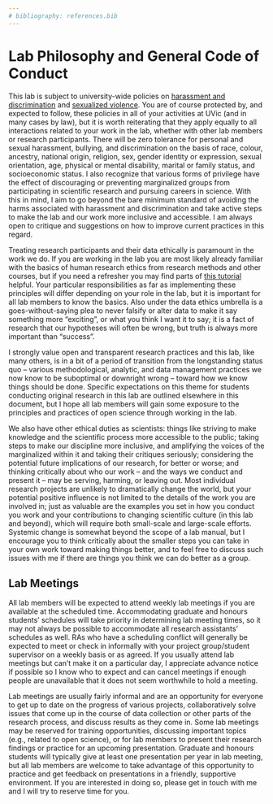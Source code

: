 ```yaml
---
# bibliography: references.bib
---
```


# Lab Philosophy and General Code of Conduct

This lab is subject to university-wide policies on [harassment and discrimination](https://www.uvic.ca/equity/discrimination-harassment/index.php) and [sexualized violence](https://www.uvic.ca/equity/sexualized-violence/policy-procedures/index.php). You are of course protected by, and expected to follow, these policies in all of your activities at UVic (and in many cases by law), but it is worth reiterating that they apply equally to all interactions related to your work in the lab, whether with other lab members or research participants. There will be zero tolerance for personal and sexual harassment, bullying, and discrimination on the basis of race, colour, ancestry, national origin, religion, sex, gender identity or expression, sexual orientation, age, physical or mental disability, marital or family status, and socioeconomic status. I also recognize that various forms of privilege have the effect of discouraging or preventing marginalized groups from participating in scientific research and pursuing careers in science. With this in mind, I aim to go beyond the bare minimum standard of avoiding the harms associated with harassment and discrimination and take active steps to make the lab and our work more inclusive and accessible. I am always open to critique and suggestions on how to improve current practices in this regard.

Treating research participants and their data ethically is paramount in the work we do. If you are working in the lab you are most likely already familiar with the basics of human research ethics from research methods and other courses, but if you need a refresher you may find parts of [this tutorial](http://www.pre.ethics.gc.ca/eng/education/tutorial-didacticiel/) helpful. Your particular responsibilities as far as implementing these principles will differ depending on your role in the lab, but it is important for all lab members to know the basics. Also under the data ethics umbrella is a goes-without-saying plea to never falsify or alter data to make it say something more “exciting”, or what you think I want it to say; it is a fact of research that our hypotheses will often be wrong, but truth is always more important than “success”.

I strongly value open and transparent research practices and this lab, like many others, is in a bit of a period of transition from the longstanding status quo – various methodological, analytic, and data management practices we now know to be suboptimal or downright wrong – toward how we know things should be done. Specific expectations on this theme for students conducting original research in this lab are outlined elsewhere in this document, but I hope all lab members will gain some exposure to the principles and practices of open science through working in the lab.

We also have other ethical duties as scientists: things like striving to make knowledge and the scientific process more accessible to the public; taking steps to make our discipline more inclusive, and amplifying the voices of the marginalized within it and taking their critiques seriously; considering the potential future implications of our research, for better or worse; and thinking critically about who our work – and the ways we conduct and present it – may be serving, harming, or leaving out. Most individual research projects are unlikely to dramatically change the world, but your potential positive influence is not limited to the details of the work you are involved in; just as valuable are the examples you set in how you conduct you work and your contributions to changing scientific culture (in this lab and beyond), which will require both small-scale and large-scale efforts. Systemic change is somewhat beyond the scope of a lab manual, but I encourage you to think critically about the smaller steps you can take in your own work toward making things better, and to feel free to discuss such issues with me if there are things you think we can do better as a group.

## Lab Meetings

All lab members will be expected to attend weekly lab meetings if you are available at the scheduled time. Accommodating graduate and honours students’ schedules will take priority in determining lab meeting times, so it may not always be possible to accommodate all research assistants’ schedules as well. RAs who have a scheduling conflict will generally be expected to meet or check in informally with your project group/student supervisor on a weekly basis or as agreed. If you usually attend lab meetings but can’t make it on a particular day, I appreciate advance notice if possible so I know who to expect and can cancel meetings if enough people are unavailable that it does not seem worthwhile to hold a meeting. 

Lab meetings are usually fairly informal and are an opportunity for everyone to get up to date on the progress of various projects, collaboratively solve issues that come up in the course of data collection or other parts of the research process, and discuss results as they come in. Some lab meetings may be reserved for training opportunities, discussing important topics (e.g., related to open science), or for lab members to present their research findings or practice for an upcoming presentation. Graduate and honours students will typically give at least one presentation per year in lab meeting, but all lab members are welcome to take advantage of this opportunity to practice and get feedback on presentations in a friendly, supportive environment. If you are interested in doing so, please get in touch with me and I will try to reserve time for you.

